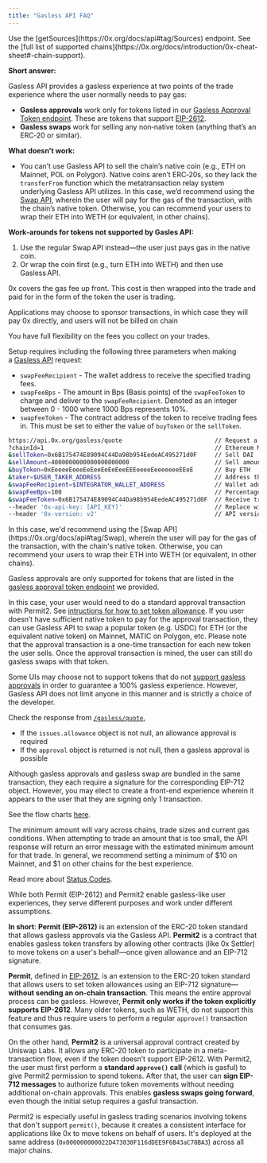 ```yaml
---
title: "Gasless API FAQ"
---
```


<AccordionGroup>
<Accordion title="How do I get a list of sources the API is sourcing from?">
Use the [getSources](https://0x.org/docs/api#tag/Sources) endpoint.
</Accordion>

<Accordion title="What chains does Gasless API support?">
See the [full list of supported chains](https://0x.org/docs/introduction/0x-cheat-sheet#-chain-support).
</Accordion>

<Accordion title="Which tokens are supported by Gasless API?">

**Short answer:**

Gasless API provides a gasless experience at two points of the trade experience where the user normally needs to pay gas:

- **Gasless approvals** work only for tokens listed in our [Gasless Approval Token endpoint](https://0x.org/docs/api#tag/Gasless/operation/gasless::getGaslessApprovalTokens). These are tokens that support [EIP-2612](https://eips.ethereum.org/EIPS/eip-2612).
- **Gasless swaps** work for selling any non‑native token (anything that’s an ERC‑20 or similar).

**What doesn’t work:**

- You can’t use Gasless API to sell the chain’s native coin (e.g., ETH on Mainnet, POL on Polygon). Native coins aren’t ERC‑20s, so they lack the `transferFrom` function which the metatransaction relay system underlying Gasless API utilizes. In this case, we’d recommend using the [Swap API](https://0x.org/docs/api#tag/Swap), wherein the user will pay for the gas of the transaction, with the chain’s native token. Otherwise, you can recommend your users to wrap their ETH into WETH (or equivalent, in other chains).

**Work‑arounds for tokens not supported by Gasles API:**

1. Use the regular Swap API instead—the user just pays gas in the native coin.
2. Or wrap the coin first (e.g., turn ETH into WETH) and then use Gasless API.

</Accordion>

<Accordion title="Who pays for the gas fees to allow those swaps to happen?">
0x covers the gas fee up front. This cost is then wrapped into the trade and paid for in the form of the token the user is trading.

Applications may choose to sponsor transactions, in which case they will pay 0x directly, and users will not be billed on chain
</Accordion>

<Accordion title="Can I monetize using Gasless API?">

You have full flexibility on the fees you collect on your trades.

Setup requires including the following three parameters when making a [Gasless API](https://0x.org/docs/api#tag/Gasless) request:

- `swapFeeRecipient` - The wallet address to receive the specified trading fees.
- `swapFeeBps` - The amount in Bps (Basis points) of the `swapFeeToken` to charge and deliver to the `swapFeeRecipient`. Denoted as an integer between 0 - 1000 where 1000 Bps represents 10%.
- `swapFeeToken` - The contract address of the token to receive trading fees in. This must be set to either the value of `buyToken` or the `sellToken`.

```bash
https://api.0x.org/gasless/quote                          // Request a firm quote
?chainId=1                                                // Ethereum Mainnet
&sellToken=0x6B175474E89094C44Da98b954EedeAC495271d0F     // Sell DAI
&sellAmount=4000000000000000000000                        // Sell amount: 4000 (18 decimal)
&buyToken=0xEeeeeEeeeEeEeeEeEeEeeEEEeeeeEeeeeeeeEEeE      // Buy ETH
&taker=$USER_TAKER_ADDRESS                                // Address that will make the trade
&swapFeeRecipient=$INTEGRATOR_WALLET_ADDRESS              // Wallet address that should receive the affiliate fees
&swapFeeBps=100                                           // Percentage of buyAmount that should be attributed as affiliate fees
&swapFeeToken=0x6B175474E89094C44Da98b954EedeAC495271d0F  // Receive trading fee in sellToken (DAI)
--header '0x-api-key: [API_KEY]'                          // Replace with your own API key
--header '0x-version: v2'                                 // API version
```

</Accordion>

<Accordion title="What if my user wants to sell a native token, e.g. swap ETH for USDC, on Mainnet?">
In this case, we'd recommend using the [Swap API](https://0x.org/docs/api#tag/Swap), wherein the user will pay for the gas of the transaction, with the chain's native token. Otherwise, you can recommend your users to wrap their ETH into WETH (or equivalent, in other chains).
</Accordion>

<Accordion title="What tokens work with gasless approvals?">

Gasless approvals are only supported for tokens that are listed in the [gasless approval token endpoint](https://0x.org/docs/api#tag/Gasless/operation/gasless::getGaslessApprovalTokens) we provided.
</Accordion>

<Accordion title="What if my user is selling a token that doesn't support gasless approvals?">

In this case, your user would need to do a standard approval transaction with Permit2. See [intructions for how to set token allowance](https://0x.org/docs/0x-swap-api/advanced-topics/how-to-set-your-token-allowances). If you user doesn’t have sufficient native token to pay for the approval transaction, they can use Gasless API to swap a popular token (e.g. USDC) for ETH (or the equivalent native token) on Mainnet, MATIC on Polygon, etc. Please note that the approval transaction is a one-time transaction for each new token the user sells. Once the approval transaction is mined, the user can still do gasless swaps with that token.



Some UIs may choose not to support tokens that do not [support gasless approvals](https://0x.org/docs/api#tag/Gasless/operation/gasless::getGaslessApprovalTokens) in order to guarantee a 100% gasless experience. However, Gasless API does not limit anyone in this manner and is strictly a choice of the developer.
</Accordion>

<Accordion title="How do I know if an approval is required?">

Check the response from [`/gasless/quote`](https://0x.org/docs/api#tag/Gasless/operation/gasless::getQuote),

- If the `issues.allowance` object is not null, an allowance approval is required
- If the `approval` object is returned is not null, then a gasless approval is possible
</Accordion>

<Accordion title="My user is doing a swap and needs an approval - are these separate transactions? Do I need 2 signatures?">

Although gasless approvals and gasless swap are bundled in the same transaction, they each require a signature for the corresponding EIP-712 object. However, you may elect to create a front-end experience wherein it appears to the user that they are signing only 1 transaction.
</Accordion>

<Accordion title="What does a gasless approve + swap happy path look like, using Gasless API?">

See the flow charts [here](https://0x.org/docs/gasless-api/guides/understanding-gasless-api#technical-flow-charts).
</Accordion>

<Accordion title="What is the minimum amount users can trade with Gasless API?">

The minimum amount will vary across chains, trade sizes and current gas conditions. When attempting to trade an amount that is too small, the API response will return an error message with the estimated minimum amount for that trade. In general, we recommend setting a minimum of $10 on Mainnet, and $1 on other chains for the best experience.
</Accordion>

<Accordion title="I received one of these error messages: INPUT_INVALID, BUY_TOKEN_NOT_AUTHORIZED_FOR_TRADE, INTERNAL_SERVER_ERROR. Help!">

Read more about [Status Codes](https://0x.org/docs/gasless-api/guides/gasless-api-technical-appendix#status-code).
</Accordion>

<Accordion title="What's the difference between Permit (EIP-2612) and Permit2?">

While both Permit (EIP-2612) and Permit2 enable gasless-like user experiences, they serve different purposes and work under different assumptions.

**In short**: **Permit (EIP-2612)** is an extension of the ERC-20 token standard that allows gasless approvals via the Gasless API. **Permit2** is a contract that enables gasless token transfers by allowing other contracts (like 0x Settler) to move tokens on a user's behalf—once given allowance and an EIP-712 signature.

**Permit**, defined in [EIP-2612](https://eips.ethereum.org/EIPS/eip-2612), is an extension to the ERC-20 token standard that allows users to set token allowances using an EIP-712 signature—**without sending an on-chain transaction**. This means the entire approval process can be gasless. However, **Permit only works if the token explicitly supports EIP-2612**. Many older tokens, such as WETH, do not support this feature and thus require users to perform a regular `approve()` transaction that consumes gas.

On the other hand, **Permit2** is a universal approval contract created by Uniswap Labs. It allows any ERC-20 token to participate in a meta-transaction flow, even if the token doesn’t support EIP-2612. With Permit2, the user must first perform a **standard `approve()` call** (which is gasful) to give Permit2 permission to spend tokens. After that, the user can **sign EIP-712 messages** to authorize future token movements without needing additional on-chain approvals. This enables **gasless swaps going forward**, even though the initial setup requires a gasful transaction.

Permit2 is especially useful in gasless trading scenarios involving tokens that don't support `permit()`, because it creates a consistent interface for applications like 0x to move tokens on behalf of users. It's deployed at the same address (`0x000000000022D473030F116dDEE9F6B43aC78BA3`) across all major chains.
</Accordion>
</AccordionGroup>

